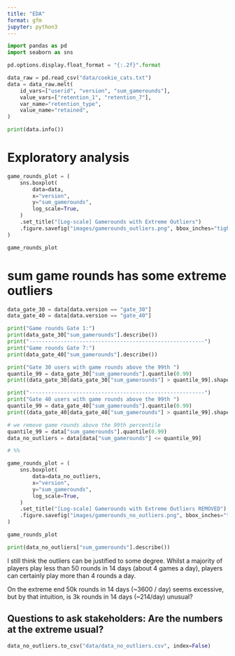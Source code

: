 ```yaml
---
title: "EDA"
format: gfm
jupyter: python3
---
```


```python

import pandas as pd
import seaborn as sns

pd.options.display.float_format = "{:.2f}".format
```

```python
data_raw = pd.read_csv("data/cookie_cats.txt")
data = data_raw.melt(
    id_vars=["userid", "version", "sum_gamerounds"],
    value_vars=["retention_1", "retention_7"],
    var_name="retention_type",
    value_name="retained",
)

print(data.info())
```


# Exploratory analysis

```python
game_rounds_plot = (
    sns.boxplot(
        data=data,
        x="version",
        y="sum_gamerounds",
        log_scale=True,
    )
    .set_title("[Log-scale] Gamerounds with Extreme Outliers")
    .figure.savefig("images/gamerounds_outliers.png", bbox_inches="tight")
)

game_rounds_plot

```
# sum game rounds has some extreme outliers

```python

data_gate_30 = data[data.version == "gate_30"]
data_gate_40 = data[data.version == "gate_40"]

print("Game rounds Gate 1:")
print(data_gate_30["sum_gamerounds"].describe())
print("--------------------------------------------------------")
print("Game rounds Gate 7:")
print(data_gate_40["sum_gamerounds"].describe())

```

```python

print("Gate 30 users with game rounds above the 99th ")
quantile_99 = data_gate_30["sum_gamerounds"].quantile(0.99)
print((data_gate_30[data_gate_30["sum_gamerounds"] > quantile_99].shape[0]))

print("--------------------------------------------------------")
print("Gate 40 users with game rounds above the 99th ")
quantile_99 = data_gate_40["sum_gamerounds"].quantile(0.99)
print((data_gate_40[data_gate_40["sum_gamerounds"] > quantile_99].shape[0]))
```

```python

# we remove game rounds above the 99th percentile
quantile_99 = data["sum_gamerounds"].quantile(0.99)
data_no_outliers = data[data["sum_gamerounds"] <= quantile_99]

# %%

game_rounds_plot = (
    sns.boxplot(
        data=data_no_outliers,
        x="version",
        y="sum_gamerounds",
        log_scale=True,
    )
    .set_title("[Log-scale] Gamerounds with Extreme Outliers REMOVED")
    .figure.savefig("images/gamerounds_no_outliers.png", bbox_inches="tight")
)

game_rounds_plot
```

```python
print(data_no_outliers["sum_gamerounds"].describe())
```

I still think the outliers can be justified to some degree. Whilst a majority of
players play less than 50 rounds in 14 days (about 4 games a day), players can certainly
play more than 4 rounds a day.

On the extreme end 50k rounds in 14 days (~3600 / day) seems excessive, but by that
intuition, is 3k rounds in 14 days (~214/day) unusual?

## Questions to ask stakeholders: Are the numbers at the extreme usual?

```python
data_no_outliers.to_csv("data/data_no_outliers.csv", index=False)

```